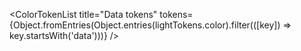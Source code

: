 
<Meta title="Components/Data Display/Tokens" />

<ColorTokenList
    title="Data tokens"
    tokens={Object.fromEntries(Object.entries(lightTokens.color).filter(([key]) => key.startsWith('data')))}
/>
